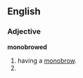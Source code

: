 ==English==

===Adjective===
'''monobrowed'''

# having a [[monobrow]].
# <!-- The monobrowed actress -->